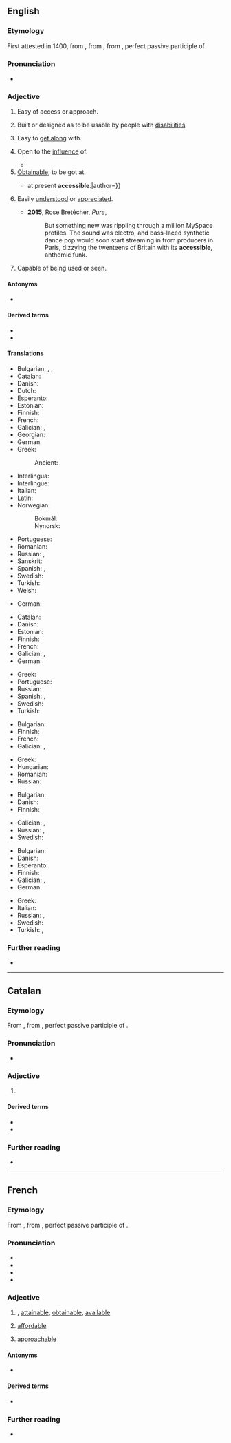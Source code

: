 ==English==

===Etymology===
First attested in 1400, from {{der|en|fr|-}}, from {{der|en|LL.|accessibilis|}}, from {{m|la|accessus|}}, perfect passive participle of {{m|la|accēdō||approach}}

===Pronunciation===
* {{a|US}} {{IPA|en|/əkˈsɛs.ə.bəl/}}

===Adjective===
{{en-adj}}

# Easy of access or approach. {{defdate|from 1640s}}
#: {{syn|en|approachable}}
#: {{ux|en|an '''accessible''' town or mountain}}
# {{lb|en|specifically}} Built or designed as to be usable by people with [[disabilities]].
#: {{ux|en|an '''accessible''' website}}
#: {{ux|en|'''accessible''' public transport}}
# {{lb|en|of a person}} Easy to [[get along]] with.
#: {{syn|en|easy-going|friendly|welcoming}}
# {{lb|en|followed by '''to'''}} Open to the [[influence]] of.
#* {{quote-book|en|passage=Minds '''accessible''' to reason.|author={{w|Thomas Babington Macaulay}}}}
# [[obtainable|Obtainable]]; to be got at.
#* {{quote-book|en|passage=The best information {{...}} at present '''accessible'''.|author={{w|Thomas Babington Macaulay}}}}
# {{lb|en|art|literature}} Easily [[understand|understood]] or [[appreciate]]d. {{defdate|from 1961}}
#* '''2015''', Rose Bretécher, ''Pure'', {{ISBN|9781783521128}}
#*: But something new was rippling through a million MySpace profiles. The sound was electro, and bass-laced synthetic dance pop would soon start streaming in from producers in Paris, dizzying the twenteens of Britain with its '''accessible''', anthemic funk.
# Capable of being used or seen.

====Antonyms====
* {{l|en|inaccessible}}

====Derived terms====
* {{l|en|accessibility}}
* {{l|en|accessibly}}

====Translations====
{{trans-top|easy of access or approach}}
* Bulgarian: {{t+|bg|достъпен}}, {{t+|bg|достижим}}, {{t+|bg|достъпен}}
* Catalan: {{t+|ca|accessible}}
* Danish: {{t+|da|tilgængelig}}
* Dutch: {{t+|nl|toegankelijk}}
* Esperanto: {{t|eo|alirebla}}
* Estonian: {{t|et|ligipääsetav}}
* Finnish: {{t|fi|helppopääsyinen}}
* French: {{t+|fr|accessible}}
* Galician: {{t+|gl|accesible}}, {{t+|gl|accesíbel}}
* Georgian: {{t|ka|მისაწვდომი|sc=Geor}}
* German: {{t+|de|zugänglich}}
* Greek: {{t+|el|προσιτός}}
*: Ancient: {{t|grc|βάσιμος}}
{{trans-mid}}
* Interlingua: {{t|ia|accessibile}}
* Interlingue: {{t|ie|accessibil}}
* Italian: {{t+|it|accessibile}}
* Latin: {{t|la|patens}}
* Norwegian:
*: Bokmål: {{t+|nb|tilgjengelig}}
*: Nynorsk: {{t|nn|tilgjengeleg}}
* Portuguese: {{t+|pt|acessível}}
* Romanian: {{t+|ro|accesibil|m|n}}
* Russian: {{t+|ru|досту́пный}}, {{t+|ru|достижи́мый}}
* Sanskrit: {{t+|sa|सुगम}}
* Spanish: {{t+|es|accesible}}, {{t+|es|asequible}}
* Swedish: {{t+|sv|tillgänglig}}
* Turkish: {{t+|tr|erişilebilir}}
* Welsh: {{t|cy|hygyrch}}
{{trans-bottom}}

{{trans-top|built or designed as to be usable by people with disabilities}}
{{trans-mid}}
* German: {{t+|de|barrierefrei}}
{{trans-bottom}}

{{trans-top|of a person, approachable}}
* Catalan: {{t+|ca|accessible}}
* Danish: {{t+|da|tilgængelig}}
* Estonian: {{t|et|kättesaadav}}
* Finnish: {{t|fi|lähestyttävä}}
* French: {{t+|fr|accessible}}
* Galician: {{t+|gl|accesible}}, {{t+|gl|accesíbel}}
* German: {{t+|de|zugänglich}}
{{trans-mid}}
* Greek: {{t+|el|προσιτός}}
* Portuguese: {{t+|pt|acessível}}
* Russian: {{t+|ru|досту́пный}}
* Spanish: {{t+|es|accesible}}, {{t+|es|abordable}}
* Swedish: {{t+|sv|tillgänglig}}
* Turkish: {{t+|tr|erişilebilir}}
{{trans-bottom}}

{{trans-top|obtainable}}
* Bulgarian: {{t+|bg|постижим}}
* Finnish: {{t+|fi|saatavilla oleva}}
* French: {{t+|fr|accessible}}
* Galician: {{t+|gl|accesible}}, {{t+|gl|accesíbel}}
{{trans-mid}}
* Greek: {{t+|el|προσιτός}}
* Hungarian: {{t+|hu|hozzáférhető}}
* Romanian: {{t+|ro|accesibil|m|n}}
* Russian: {{t+|ru|досту́пный}}
{{trans-bottom}}

{{trans-top|open to the influence of}}
* Bulgarian: {{t+|bg|податлив}}
* Danish: {{t|da|modtagelig}}
* Finnish: {{t+|fi|avoin}}
{{trans-mid}}
* Galician: {{t+|gl|accesible}}, {{t+|gl|accesíbel}}
* Russian: {{t+|ru|поддаю́щийся}}, {{t+|ru|пода́тливый}}
* Swedish: {{t+|sv|mottaglig}}
{{trans-bottom}}

{{trans-top|easily understood}}
* Bulgarian: {{t+|bg|понятен}}
* Danish: {{t|da|letforståelig}}
* Esperanto: {{t|eo|facile komprenebla}}
* Finnish: {{t|fi|ymmärrettävissä oleva}}
* Galician: {{t+|gl|accesible}}, {{t+|gl|accesíbel}}
* German: {{t+|de|zugänglich}}
{{trans-mid}}
* Greek: {{t+|el|προσιτός}}
* Italian: {{t+|it|accessibile}}
* Russian: {{t+|ru|досту́пный}}, {{t+|ru|поня́тный}}
* Swedish: {{t+|sv|lättbegriplig}}
* Turkish: {{t|tr|Kolayca anlaşılır}}, {{t|tr|kolay anlaşılan}}
{{trans-bottom}}

===Further reading===
* {{R:Lexico}}

----

==Catalan==

===Etymology===
From {{der|ca|LL.|accessibilis||accessible}}, from {{m|la|accessus|}}, perfect passive participle of {{m|la|accēdō||approach}}.

===Pronunciation===
* {{ca-IPA}}

===Adjective===
{{ca-adj|mf}}

# {{l|en|accessible}}
#: {{ant|ca|inaccessible}}

====Derived terms====
* {{l|ca|accessibilitat}}
* {{l|ca|inaccessible}}

===Further reading===
* {{R:IEC2}}

----

==French==

===Etymology===
From {{bor|fr|LL.|accessibilis|t=accessible}}, from {{m|la|accessus|}}, perfect passive participle of {{m|la|accēdō||approach}}.

===Pronunciation===
* {{fr-IPA||accéssible}}
* {{audio|fr|Fr-accessible.ogg|Audio (France, Paris)}}
* {{homophones|fr|accessibles}}
* {{hyphenation|fr|ak|se|ssible}}

===Adjective===
{{fr-adj}}

# {{lb|fr|of a place, information, etc.}} {{l|en|accessible}}, [[attainable]], [[obtainable]], [[available]]
# {{lb|fr|of a price}} [[affordable]]
# {{lb|fr|of a person}} [[approachable]]

====Antonyms====
* {{l|fr|inaccessible}}

====Derived terms====
* {{l|fr|accessibilité}}

===Further reading===
* {{R:TLFi}}